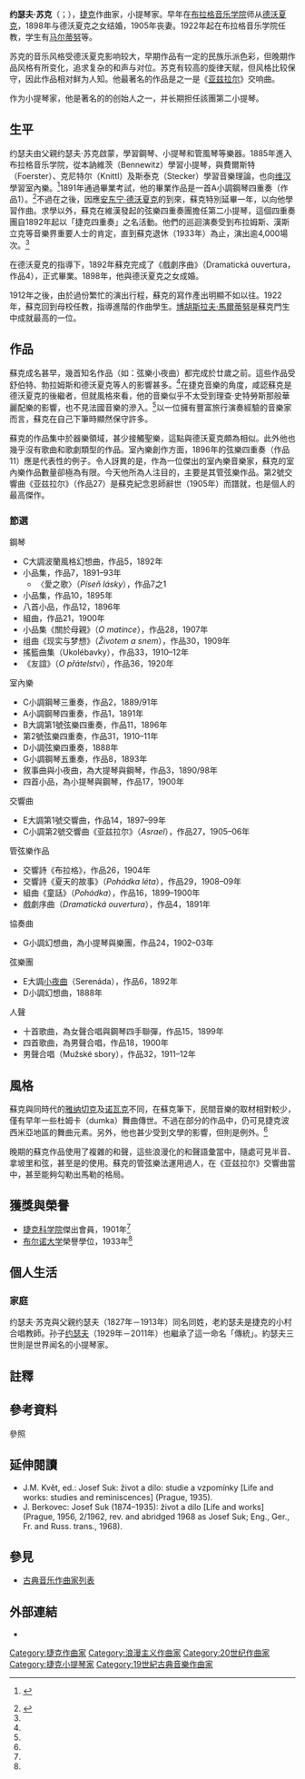 {{Infobox classical
| 中文名       = 苏克
| 画像         = Josef Suk(1).jpg
| 附注         = 
| 原文名       = Josef Suk
| 国别         = 捷克
| 出生日期     = {{birth date|1874|1|4}}
| 出生地       = 克热科维策
| 逝世日期     = {{death date and age|1935|5|29|1874|1|4}}
| 逝世地       = 贝内绍夫
| 所属时期     = 浪漫主义，20世纪
| 所属乐派     = 
| 擅长作品类型 = 管弦乐，室内乐，钢琴独奏曲
| 代表作       = 交响曲《亚兹拉尔》，[[弦樂小夜曲_(蘇克)|弦乐小夜曲]]，交响诗《布拉格》，交响诗《夏天的故事》，弦乐四重奏，钢琴组曲《现实与梦想》，钢琴小品《爱之歌》
| 师从         = [[德沃夏克|德沃夏克]]
| 学生         = [[马尔蒂努|马尔蒂努]]
| 官方网站 
}}

'''约瑟夫·苏克'''（{{lang-cs|Josef Suk}}；{{bd|1874年|1月4日|1935年|5月29日}}），[[捷克|捷克]]作曲家，小提琴家。早年在[[布拉格音乐学院|布拉格音乐学院]]师从[[德沃夏克|德沃夏克]]，1898年与德沃夏克之女结婚，1905年丧妻。1922年起在布拉格音乐学院任教，学生有[[马尔蒂努|马尔蒂努]]等。

苏克的音乐风格受德沃夏克影响较大，早期作品有一定的民族乐派色彩，但晚期作品风格有所变化，追求复杂的和声与对位。苏克有较高的旋律天赋，但风格比较保守，因此作品相对鲜为人知。他最著名的作品是之一是《[[亚兹拉尔|亚兹拉尔]]》交响曲。

作为小提琴家，他是著名的{{link-cs|捷克弦乐四重奏团|České kvarteto}}的创始人之一，并长期担任該團第二小提琴。

== 生平 ==
约瑟夫由父親约瑟夫·苏克啟蒙，學習鋼琴、小提琴和管風琴等樂器。1885年進入布拉格音乐学院，從本訥維茨（Bennewitz）學習小提琴，與費爾斯特（Foerster）、克尼特尔（Knittl）及斯泰克（Stecker）學習音樂理論，也向[[哈努斯·维汉|维汉]]學習室內樂。<ref name="Grove">{{Cite web |last=Tyrrell |first=John |year=2001 |title=Suk, Josef (i) |url=https://0-www.oxfordmusiconline.com.opac.lib.ntnu.edu.tw/grovemusic/view/10.1093/gmo/9781561592630.001.0001/omo-9781561592630-e-0000027094 |website=Grove Music Online |access-date=2022-06-16}} {{subscription}}</ref>1891年通過畢業考試，他的畢業作品是一首A小調鋼琴四重奏（作品1）。<ref name="journal1">{{Cite journal |last=Newmarch |first=Rosa |year=1935 |title=Joseph Suk: Czech Composer and Violinist |url=http://www.jstor.org/stable/920193 |journal=''The Musical Times'' 76 |issue=no. 1109 |page=655–655 |access-date=2022-06-21 |via=JSTOR}}</ref>不過在之後，因應[[安东宁·德沃夏克|安东宁·德沃夏克]]的到來，蘇克特別延畢一年，以向他學習作曲。{{NoteTag|德沃夏克在1891年1月應聘於布拉格音樂院。}}求學以外，蘇克在維漢發起的弦樂四重奏團擔任第二小提琴，這個四重奏團自1892年起以「捷克四重奏」之名活動。他們的巡迴演奏受到布拉姆斯、漢斯立克等音樂界重要人士的肯定，直到蘇克退休（1933年）為止，演出逾4,000場次。<ref name="Grove" />

在德沃夏克的指導下，1892年蘇克完成了《戲劇序曲》（Dramatická ouvertura，作品4），正式畢業。1898年，他與德沃夏克之女{{link-cs|奧蒂莉·蘇科娃|Otilie Suková-Dvořáková|奧蒂莉}}成婚。

1912年之後，由於過份繁忙的演出行程，蘇克的寫作產出明顯不如以往。1922年，蘇克回到母校任教，指導進階的作曲學生。[[博胡斯拉夫·馬爾蒂努|博胡斯拉夫·馬爾蒂努]]是蘇克門生中成就最高的一位。

== 作品 ==
蘇克成名甚早，幾首知名作品（如：弦樂小夜曲）都完成於廿歲之前。這些作品受舒伯特、勃拉姆斯和德沃夏克等人的影響甚多。<ref name="journal1" />在捷克音樂的角度，咸認蘇克是德沃夏克的後繼者，但就風格來看，他的音樂似乎不太受到理查·史特勞斯那般華麗配樂的影響，也不見法國音樂的滲入。<ref name="journal1" />以一位擁有豐富旅行演奏經驗的音樂家而言，蘇克在自己下筆時顯然保守許多。

蘇克的作品集中於器樂領域，甚少接觸聖樂，這點與德沃夏克頗為相似。此外他也幾乎沒有歌曲和歌劇類型的作品。室內樂創作方面，1896年的弦樂四重奏（作品11）應是代表性的例子。令人訝異的是，作為一位傑出的室內樂音樂家，蘇克的室內樂作品數量卻極為有限。今天他所為人注目的，主要是其管弦樂作品。第2號交響曲《亚兹拉尔》（作品27）是蘇克紀念恩師辭世（1905年）而譜就，也是個人的最高傑作。

=== 節選 ===
{{div col|2}}
;鋼琴
* C大調波蘭風格幻想曲，作品5，1892年
* 小品集，作品7，1891–93年
** 〈愛之歌〉（''Píseň lásky''），作品7之1
* 小品集，作品10，1895年
* 八首小品，作品12，1896年
* 組曲，作品21，1900年
* 小品集《關於母親》（''O matince''），作品28，1907年
* 组曲《现实与梦想》（''Životem a snem''），作品30，1909年
* 搖籃曲集（Ukolébavky），作品33，1910–12年
* 《友誼》（''O přátelství''），作品36，1920年

;室內樂
* C小調鋼琴三重奏，作品2，1889/91年
* A小調鋼琴四重奏，作品1，1891年
* B{{music|flat}}大調第1號弦樂四重奏，作品11，1896年{{NoteTag|1915年另作終曲樂章。}}
* 第2號弦樂四重奏，作品31，1910–11年
* D小調弦樂四重奏，1888年
* G小調鋼琴五重奏，作品8，1893年
* 敘事曲與小夜曲，為大提琴與鋼琴，作品3，1890/98年
* 四首小品，為小提琴與鋼琴，作品17，1900年

;交響曲
* E大調第1號交響曲，作品14，1897–99年
* C小調第2號交響曲《亚兹拉尔》（''Asrael''），作品27，1905–06年

;管弦樂作品
* 交響詩《布拉格》，作品26，1904年
* 交響詩《夏天的故事》（''Pohádka léta''），作品29，1908–09年
* 組曲《童話》（''Pohádka''），作品16，1899–1900年{{NoteTag|改編自作品13之舞劇配樂。}}
* 戲劇序曲（''Dramatická ouvertura''），作品4，1891年

;協奏曲
* G小調幻想曲，為小提琴與樂團，作品24，1902–03年

;弦樂團
* E{{music|flat}}大調[[弦樂小夜曲_(蘇克)|小夜曲]]（Serenáda），作品6，1892年
* D小調幻想曲，1888年

;人聲
* 十首歌曲，為女聲合唱與鋼琴四手聯彈，作品15，1899年
* 四首歌曲，為男聲合唱，作品18，1900年
* 男聲合唱（Mužské sbory），作品32，1911–12年
{{div col end}}

== 風格 ==
蘇克與同時代的[[莱奥什·雅纳切克|雅纳切克]]及[[维捷斯拉夫·诺瓦克|诺瓦克]]不同，在蘇克筆下，民間音樂的取材相對較少，僅有早年一些杜姆卡（dumka）舞曲傳世。不過在部分的作品中，仍可見捷克波西米亞地區的舞曲元素。另外，他也甚少受到文學的影響，但{{link-cs|朱利葉斯·澤耶|Julius Zeyer}}則是例外。{{NoteTag|《拉杜茲》（Radúz）和《馬胡萊娜》（Mahulena）對於年輕的蘇克頗有啟發。}}<ref name="Grove" />

晚期的蘇克作品使用了複雜的和聲，這些浪漫化的和聲語彙當中，隨處可見半音、拿坡里和弦，甚至是{{link-en|複調|Polytonality}}的使用。蘇克的管弦樂法運用過人，在《亚兹拉尔》交響曲當中，甚至能夠勾勒出馬勒的格局。

== 獲獎與榮譽 ==
* [[捷克科学院|捷克科学院]]傑出會員，1901年<ref name="Grove" />
* [[布尔诺理工大学|布尔诺大学]]榮譽學位，1933年<ref name="Grove" />

== 個人生活 ==
=== 家庭 ===
约瑟夫·苏克與父親约瑟夫（1827年－1913年）同名同姓，老約瑟夫是捷克{{link-cs|克罗切维采|Křečovice}}的小村合唱教師。孙子[[约瑟夫·苏克_(小提琴家)|约瑟夫]]（1929年－2011年）也繼承了這一命名「傳統」。約瑟夫三世則是世界闻名的小提琴家。

== 註釋 ==
{{NoteFoot}}

== 參考資料 ==
;參照
{{reflist}}

== 延伸閱讀 ==
* J.M. Květ, ed.: Josef Suk: život a dílo: studie a vzpomínky [Life and works: studies and reminiscences] (Prague, 1935).
* J. Berkovec: Josef Suk (1874–1935): život a dílo [Life and works] (Prague, 1956, 2/1962, rev. and abridged 1968 as Josef Suk; Eng., Ger., Fr. and Russ. trans., 1968).

== 參見 ==
{{portal box|人物|古典音樂}}
* [[古典音乐作曲家列表|古典音乐作曲家列表]]

== 外部連結 ==
{{Commons category|Josef Suk}}
* {{IMSLP|work=List of works by Josef Suk|cname=苏克作品列表}}

{{Authority control}}

{{DEFAULTSORT:Suk, Josef (composer)}}
[[Category:捷克作曲家|Category:捷克作曲家]]
[[Category:浪漫主义作曲家|Category:浪漫主义作曲家]]
[[Category:20世纪作曲家|Category:20世纪作曲家]]
[[Category:捷克小提琴家|Category:捷克小提琴家]]
[[Category:19世紀古典音樂作曲家|Category:19世紀古典音樂作曲家]]
